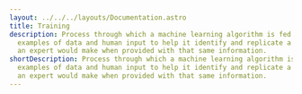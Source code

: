 ---
layout: ../../../layouts/Documentation.astro
title: Training
description: Process through which a machine learning algorithm is fed many
  examples of data and human input to help it identify and replicate a decision
  an expert would make when provided with that same information.
shortDescription: Process through which a machine learning algorithm is fed many
  examples of data and human input to help it identify and replicate a decision
  an expert would make when provided with that same information.
---
